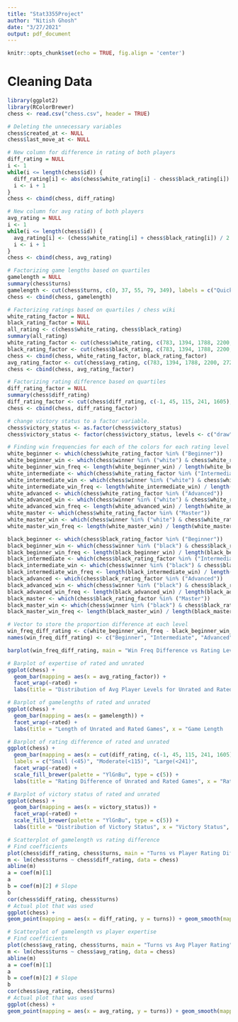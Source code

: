 ---
title: "Stat3355Project"
author: "Nitish Ghosh"
date: "3/27/2021"
output: pdf_document
---

```{r setup, include=FALSE}
knitr::opts_chunk$set(echo = TRUE, fig.align = 'center')
```

# Cleaning Data
```{r}
library(ggplot2)
library(RColorBrewer)
chess <- read.csv("chess.csv", header = TRUE)

# Deleting the unnecessary variables
chess$created_at <- NULL
chess$last_move_at <- NULL

# New column for difference in rating of both players
diff_rating = NULL
i <- 1
while(i <= length(chess$id)) {
  diff_rating[i] <- abs(chess$white_rating[i] - chess$black_rating[i])
  i <- i + 1
}
chess <- cbind(chess, diff_rating)

# New column for avg rating of both players
avg_rating = NULL
i <- 1
while(i <= length(chess$id)) {
  avg_rating[i] <- (chess$white_rating[i] + chess$black_rating[i]) / 2
  i <- i + 1
}
chess <- cbind(chess, avg_rating)

# Factorizing game lengths based on quartiles
gamelength = NULL
summary(chess$turns)
gamelength <- cut(chess$turns, c(0, 37, 55, 79, 349), labels = c("Quick", "Normal", "Long", "Time-Consuming"))
chess <- cbind(chess, gamelength)

# Factorizing ratings based on quartiles / chess wiki
white_rating_factor = NULL
black_rating_factor = NULL
all_rating <- c(chess$white_rating, chess$black_rating)
summary(all_rating)
white_rating_factor <- cut(chess$white_rating, c(783, 1394, 1788, 2200, 2723), labels = c("Beginner", "Intermediate", "Advanced", "Master"))
black_rating_factor <- cut(chess$black_rating, c(783, 1394, 1788, 2200, 2723), labels = c("Beginner", "Intermediate", "Advanced", "Master"))
chess <- cbind(chess, white_rating_factor, black_rating_factor)
avg_rating_factor <- cut(chess$avg_rating, c(783, 1394, 1788, 2200, 2723), labels = c("Beginner", "Intermediate", "Advanced", "Master"))
chess <- cbind(chess, avg_rating_factor)

# Factorizing rating difference based on quartiles
diff_rating_factor = NULL
summary(chess$diff_rating)
diff_rating_factor <- cut(chess$diff_rating, c(-1, 45, 115, 241, 1605), labels = c("Small", "Moderate", "Large", "Extreme"))
chess <- cbind(chess, diff_rating_factor)

# change victory status to a factor variable.
chess$victory_status <- as.factor(chess$victory_status)
chess$victory_status <- factor(chess$victory_status, levels <- c("draw", "mate", "outoftime", "resign"))
```
```{r}
# Finding win frequencies for each of the colors for each rating level
white_beginner <- which(chess$white_rating_factor %in% ("Beginner"))
white_beginner_win <- which(chess$winner %in% ("white") & chess$white_rating_factor %in% ("Beginner"))
white_beginner_win_freq <- length(white_beginner_win) / length(white_beginner)
white_intermediate <- which(chess$white_rating_factor %in% ("Intermediate"))
white_intermediate_win <- which(chess$winner %in% ("white") & chess$white_rating_factor %in% ("Intermediate"))
white_intermediate_win_freq <- length(white_intermediate_win) / length(white_intermediate)
white_advanced <- which(chess$white_rating_factor %in% ("Advanced"))
white_advanced_win <- which(chess$winner %in% ("white") & chess$white_rating_factor %in% ("Advanced"))
white_advanced_win_freq <- length(white_advanced_win) / length(white_advanced)
white_master <- which(chess$white_rating_factor %in% ("Master"))
white_master_win <- which(chess$winner %in% ("white") & chess$white_rating_factor %in% ("Master"))
white_master_win_freq <- length(white_master_win) / length(white_master)

black_beginner <- which(chess$black_rating_factor %in% ("Beginner"))
black_beginner_win <- which(chess$winner %in% ("black") & chess$black_rating_factor %in% ("Beginner"))
black_beginner_win_freq <- length(black_beginner_win) / length(black_beginner)
black_intermediate <- which(chess$black_rating_factor %in% ("Intermediate"))
black_intermediate_win <- which(chess$winner %in% ("black") & chess$black_rating_factor %in% ("Intermediate"))
black_intermediate_win_freq <- length(black_intermediate_win) / length(black_intermediate)
black_advanced <- which(chess$black_rating_factor %in% ("Advanced"))
black_advanced_win <- which(chess$winner %in% ("black") & chess$black_rating_factor %in% ("Advanced"))
black_advanced_win_freq <- length(black_advanced_win) / length(black_advanced)
black_master <- which(chess$black_rating_factor %in% ("Master"))
black_master_win <- which(chess$winner %in% ("black") & chess$black_rating_factor %in% ("Master"))
black_master_win_freq <- length(black_master_win) / length(black_master)

# Vector to store the proportion difference at each level
win_freq_diff_rating <- c(white_beginner_win_freq - black_beginner_win_freq, white_intermediate_win_freq - black_intermediate_win_freq, white_advanced_win_freq - black_advanced_win_freq, white_master_win_freq - black_master_win_freq)
names(win_freq_diff_rating) <- c("Beginner", "Intermediate", "Advanced", "Master")

barplot(win_freq_diff_rating, main = "Win Freq Difference vs Rating Level", xlab = "Rating", ylab = "Difference in Win Freq", col = 2:5)
```

```{r, fig.width = 10}
# Barplot of expertise of rated and unrated
ggplot(chess) +
  geom_bar(mapping = aes(x = avg_rating_factor)) +
  facet_wrap(~rated) +
  labs(title = "Distribution of Avg Player Levels for Unrated and Rated     Games", x = "Avg Rating Between Both Players", y = "Games") 
```

```{r, fig.width = 12}
# Barplot of gamelengths of rated and unrated
ggplot(chess) +
  geom_bar(mapping = aes(x = gamelength)) +
  facet_wrap(~rated) +
  labs(title = "Length of Unrated and Rated Games", x = "Game Length        (Turns)", y = "Games")
```

```{r, fig.width = 10}
# Barplot of rating difference of rated and unrated
ggplot(chess) +
  geom_bar(mapping = aes(x = cut(diff_rating, c(-1, 45, 115, 241, 1605), 
  labels = c("Small (<45)", "Moderate(<115)", "Large(<241)",                "Extreme(<1605)")), fill = diff_rating_factor), position = "Dodge") +
  facet_wrap(~rated) +
  scale_fill_brewer(palette = "YlGnBu", type = c(5)) +
  labs(title = "Rating Difference of Unrated and Rated Games", x = "Rating   Difference Between Both Players", y = "Games") +                          guides(fill=guide_legend(title="Players Rating Difference"))
```

```{r, fig.width = 10}
# Barplot of victory status of rated and unrated
ggplot(chess) +
  geom_bar(mapping = aes(x = victory_status)) +
  facet_wrap(~rated) +
  scale_fill_brewer(palette = "YlGnBu", type = c(5)) +
  labs(title = "Distribution of Victory Status", x = "Victory Status", y =   "Games") 
```

```{r}
# Scatterplot of gamelength vs rating difference
# Find coefficients
plot(chess$diff_rating, chess$turns, main = "Turns vs Player Rating Difference", xlab = "Player Rating Diff", ylab = "Turns")
m <- lm(chess$turns ~ chess$diff_rating, data = chess)
abline(m)
a = coef(m)[1]
a
b = coef(m)[2] # Slope
b
cor(chess$diff_rating, chess$turns)
# Actual plot that was used
ggplot(chess) +
geom_point(mapping = aes(x = diff_rating, y = turns)) + geom_smooth(mapping = aes(x = diff_rating, y = turns)) + labs(title = "Turns vs Player Rating Difference", x = "Player Rating Difference", y = "Turns")
```

```{r}
# Scatterplot of gamelength vs player expertise
# Find coefficients
plot(chess$avg_rating, chess$turns, main = "Turns vs Avg Player Rating", xlab = "Avg Player Rating", ylab = "Turns")
m <- lm(chess$turns ~ chess$avg_rating, data = chess)
abline(m)
a = coef(m)[1]
a
b = coef(m)[2] # Slope
b
cor(chess$avg_rating, chess$turns)
# Actual plot that was used
ggplot(chess) +
geom_point(mapping = aes(x = avg_rating, y = turns)) + geom_smooth(mapping = aes(x = avg_rating, y = turns)) + labs(title = "Turns vs Average Player Rating", x = "Average Player Rating", y = "Turns")
```